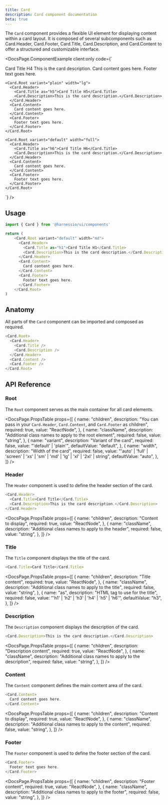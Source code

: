 ```yaml
---
title: Card
description: Card component documentation
beta: true
---
```


The `Card` component provides a flexible UI element for displaying content within a card layout. It is composed of several subcomponents such as Card.Header, Card.Footer, Card.Title, Card.Description, and Card.Content to offer a structured and customizable interface.


<DocsPage.ComponentExample
  client:only
  code={`
  <div className="flex flex-col space-y-8">
    <Card.Root variant="default" width="md">
      <Card.Header>
        <Card.Title as="h4">Card Title H4</Card.Title>
        <Card.Description>This is the card description.</Card.Description>
      </Card.Header>
      <Card.Content>
        Card content goes here.
      </Card.Content>
      <Card.Footer>
        Footer text goes here.
      </Card.Footer>
    </Card.Root>

    <Card.Root variant="plain" width="lg">
      <Card.Header>
        <Card.Title as="h5">Card Title H5</Card.Title>
        <Card.Description>This is the card description.</Card.Description>
      </Card.Header>
      <Card.Content>
        Card content goes here.
      </Card.Content>
      <Card.Footer>
        Footer text goes here.
      </Card.Footer>
    </Card.Root>

    <Card.Root variant="default" width="full">
      <Card.Header>
        <Card.Title as="h6">Card Title H6</Card.Title>
        <Card.Description>This is the card description.</Card.Description>
      </Card.Header>
      <Card.Content>
        Card content goes here.
      </Card.Content>
      <Card.Footer>
        Footer text goes here.
      </Card.Footer>
    </Card.Root>

  </div>`}
/>

## Usage

```typescript jsx
import { Card } from '@harnessio/ui/components'

return (
    <Card.Root variant="default" width="md">
      <Card.Header>
        <Card.Title as="h1">Card Title H1</Card.Title>
        <Card.Description>This is the card description.</Card.Description>
      </Card.Header>
      <Card.Content>
        Card content goes here.
      </Card.Content>
      <Card.Footer>
        Footer text goes here.
      </Card.Footer>
    </Card.Root>
)
```

## Anatomy

All parts of the `Card` component can be imported and composed as required.

```typescript jsx
<Card.Root>
  <Card.Header>
    <Card.Title />
    <Card.Description />
  </Card.Header>
  <Card.Content />
  <Card.Footer />
</Card.Root>
```

## API Reference

### Root

The `Root` component serves as the main container for all card elements.

<DocsPage.PropsTable
  props={[
    {
      name: "children",
      description:
        "You can pass in your `Card.Header`, `Card.Content`, and `Card.Footer` as children",
      required: true,
      value: "ReactNode",
    },
    {
      name: "className",
      description: "Additional class names to apply to the root element",
      required: false,
      value: "string",
    },
    {
      name: "variant",
      description: "Variant of the card",
      required: false,
      value: "'default' | 'plain'",
      defaultValue: "default",
    },
    {
      name: "width",
      description: "Width of the card",
      required: false,
      value:
        "'auto' | 'full' | 'screen' | 'xs' | 'sm' | 'md' | 'lg' | 'xl' | '2xl' | string",
      defaultValue: "auto",
    },
  ]}
/>

### Header

The `Header` component is used to define the header section of the card.

```typescript jsx
<Card.Header>
  <Card.Title>Card Title</Card.Title>
  <Card.Description>This is the card description.</Card.Description>
</Card.Header>
```

<DocsPage.PropsTable
  props={[
    {
      name: "children",
      description: "Content to display",
      required: true,
      value: "ReactNode",
    },
    {
      name: "className",
      description: "Additional class names to apply to the header",
      required: false,
      value: "string",
    },
  ]}
/>

### Title

The `Title` component displays the title of the card.

```typescript jsx
<Card.Title>Card Title</Card.Title>
```

<DocsPage.PropsTable
  props={[
    {
      name: "children",
      description: "Title content",
      required: true,
      value: "ReactNode",
    },
    {
      name: "className",
      description: "Additional class names to apply to the title",
      required: false,
      value: "string",
    },
    {
      name: "as",
      description: "HTML tag to use for the title",
      required: false,
      value: "'h1' | 'h2' | 'h3' | 'h4' | 'h5' | 'h6'",
      defaultValue: "h3",
    },
  ]}
/>

### Description

The `Description` component displays the description of the card.

```typescript jsx
<Card.Description>This is the card description.</Card.Description>
```

<DocsPage.PropsTable
  props={[
    {
      name: "children",
      description: "Description content",
      required: true,
      value: "ReactNode",
    },
    {
      name: "className",
      description: "Additional class names to apply to the description",
      required: false,
      value: "string",
    },
  ]}
/>

### Content

The `Content` component defines the main content area of the card.

```typescript jsx
<Card.Content>
  Card content goes here.
</Card.Content>
```

<DocsPage.PropsTable
  props={[
    {
      name: "children",
      description: "Content to display",
      required: true,
      value: "ReactNode",
    },
    {
      name: "className",
      description: "Additional class names to apply to the content",
      required: false,
      value: "string",
    },
  ]}
/>

### Footer

The `Footer` component is used to define the footer section of the card.

```typescript jsx
<Card.Footer>
  Footer text goes here.
</Card.Footer>
```

<DocsPage.PropsTable
  props={[
    {
      name: "children",
      description: "Footer content",
      required: true,
      value: "ReactNode",
    },
    {
      name: "className",
      description: "Additional class names to apply to the footer",
      required: false,
      value: "string",
    },
  ]}
/>
